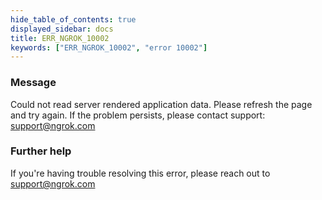 ```yaml
---
hide_table_of_contents: true
displayed_sidebar: docs
title: ERR_NGROK_10002
keywords: ["ERR_NGROK_10002", "error 10002"]
---
```


### Message

Could not read server rendered application data. Please refresh the page and try again. If the problem persists, please contact support: support@ngrok.com

### Further help

If you're having trouble resolving this error, please reach out to [support@ngrok.com](mailto:support@ngrok.com?subject=Help%20with%20ERR_NGROK_10002)
